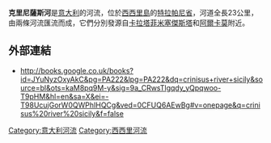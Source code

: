'''克里尼薩斯河'''是[[意大利|意大利]]的河流，位於[[西西里島|西西里島]]的[[特拉帕尼省|特拉帕尼省]]，河道全長23公里，由兩條河流匯流而成，它們分別發源自[[卡拉塔菲米塞傑斯塔|卡拉塔菲米塞傑斯塔]]和[[阿爾卡莫|阿爾卡莫]]附近。

==外部連結==
*http://books.google.co.uk/books?id=JYuNyzOxyAkC&pg=PA222&lpg=PA222&dq=crinisus+river+sicily&source=bl&ots=kaM8pq9M-y&sig=9a_CRwsTlgqdy_yQpqwoo-T9pHM&hl=en&sa=X&ei=-T98UcujGorW0QWPhIHQCg&ved=0CFUQ6AEwBg#v=onepage&q=crinisus%20river%20sicily&f=false

{{Italy-geo-stub}}
[[Category:意大利河流|Category:意大利河流]]
[[Category:西西里河流|Category:西西里河流]]